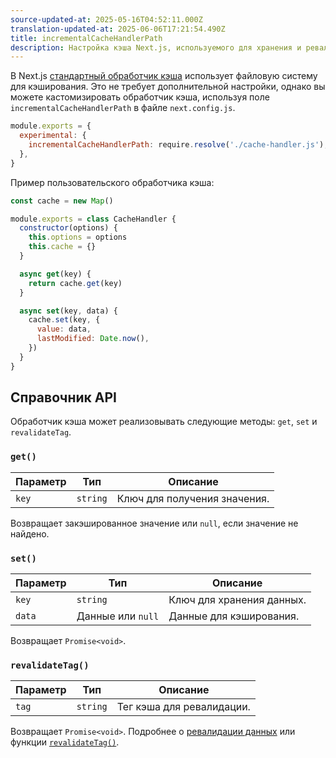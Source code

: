 ```yaml
---
source-updated-at: 2025-05-16T04:52:11.000Z
translation-updated-at: 2025-06-06T17:21:54.490Z
title: incrementalCacheHandlerPath
description: Настройка кэша Next.js, используемого для хранения и ревалидации данных.
---
```


В Next.js [стандартный обработчик кэша](/docs/app/building-your-application/data-fetching/fetching-caching-and-revalidating) использует файловую систему для кэширования. Это не требует дополнительной настройки, однако вы можете кастомизировать обработчик кэша, используя поле `incrementalCacheHandlerPath` в файле `next.config.js`.

```js filename="next.config.js"
module.exports = {
  experimental: {
    incrementalCacheHandlerPath: require.resolve('./cache-handler.js'),
  },
}
```

Пример пользовательского обработчика кэша:

```js filename="cache-handler.js"
const cache = new Map()

module.exports = class CacheHandler {
  constructor(options) {
    this.options = options
    this.cache = {}
  }

  async get(key) {
    return cache.get(key)
  }

  async set(key, data) {
    cache.set(key, {
      value: data,
      lastModified: Date.now(),
    })
  }
}
```

## Справочник API

Обработчик кэша может реализовывать следующие методы: `get`, `set` и `revalidateTag`.

### `get()`

| Параметр | Тип       | Описание                     |
| -------- | --------- | ---------------------------- |
| `key`    | `string`  | Ключ для получения значения. |

Возвращает закэшированное значение или `null`, если значение не найдено.

### `set()`

| Параметр | Тип             | Описание                     |
| -------- | --------------- | ---------------------------- |
| `key`    | `string`        | Ключ для хранения данных.    |
| `data`   | Данные или `null` | Данные для кэширования.      |

Возвращает `Promise<void>`.

### `revalidateTag()`

| Параметр | Тип       | Описание                     |
| -------- | --------- | ---------------------------- |
| `tag`    | `string`  | Тег кэша для ревалидации.    |

Возвращает `Promise<void>`. Подробнее о [ревалидации данных](/docs/app/building-your-application/data-fetching/fetching-caching-and-revalidating) или функции [`revalidateTag()`](/docs/app/api-reference/functions/revalidateTag).